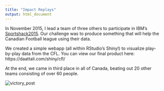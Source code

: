 ```yaml
---
title: "Impact Replays"
output: html_document
---
```


In November 2015, I lead a team of three others to participate in IBM's [Sportshack2015](http://sportshackweekend.org/ca/2015/). Our challenge was to produce something that will help the Canadian Football league using their data.

We created a simple webapp (all within RStudio's Shiny!) to visualize play-by-play data from the CFL. You can view our final product here: https://daattali.com/shiny/cfl/

At the end, we came in third place in all of Canada, beating out 20 other teams consisting of over 60 people.

<img src="https://scontent.xx.fbcdn.net/t31.0-8/12304071_10153804844410990_2390975551058757302_o.jpg" alt="victory_post" class="img-responsive center-block" />